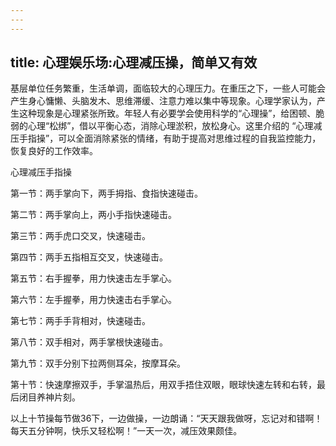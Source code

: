 ```yaml
---
---
---
```

title: 心理娱乐场:心理减压操，简单又有效
---



基层单位任务繁重，生活单调，面临较大的心理压力。在重压之下，一些人可能会产生身心慵懒、头脑发木、思维滞缓、注意力难以集中等现象。心理学家认为，产生这种现象是心理紧张所致。年轻人有必要学会使用科学的“心理操”，给困顿、脆弱的心理“松绑”，借以平衡心态，消除心理淤积，放松身心。这里介绍的 “心理减压手指操”，可以全面消除紧张的情绪，有助于提高对思维过程的自我监控能力，恢复良好的工作效率。

心理减压手指操

第一节：两手掌向下，两手拇指、食指快速碰击。

第二节：两手掌向上，两小手指快速碰击。

第三节：两手虎口交叉，快速碰击。

第四节：两手五指相互交叉，快速碰击。

第五节：右手握拳，用力快速击左手掌心。

第六节：左手握拳，用力快速击右手掌心。

第七节：两手手背相对，快速碰击。

第八节：双手相对，两手掌根快速碰击。

第九节：双手分别下拉两侧耳朵，按摩耳朵。

第十节：快速摩擦双手，手掌温热后，用双手捂住双眼，眼球快速左转和右转，最后闭目养神片刻。

以上十节操每节做36下，一边做操，一边朗诵：“天天跟我做呀，忘记对和错啊！每天五分钟啊，快乐又轻松啊！”一天一次，减压效果颇佳。